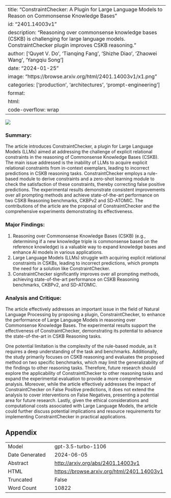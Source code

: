 
---
title: "ConstraintChecker: A Plugin for Large Language Models to Reason on Commonsense Knowledge Bases"
id: "2401.14003v1"
description: "Reasoning over commonsense knowledge bases (CSKB) is challenging for large language models. ConstraintChecker plugin improves CSKB reasoning."
author: ['Quyet V. Do', 'Tianqing Fang', 'Shizhe Diao', 'Zhaowei Wang', 'Yangqiu Song']
date: "2024-01-25"
image: "https://browse.arxiv.org/html/2401.14003v1/x1.png"
categories: ['production', 'architectures', 'prompt-engineering']
format:
  html:
    code-overflow: wrap
---

![](https://browse.arxiv.org/html/2401.14003v1/x1.png)

### **Summary:**
The article introduces ConstraintChecker, a plugin for Large Language Models (LLMs) aimed at addressing the challenge of explicit relational constraints in the reasoning of Commonsense Knowledge Bases (CSKB). The main issue addressed is the inability of LLMs to acquire explicit relational constraints from in-context exemplars, leading to incorrect predictions in CSKB reasoning tasks. ConstraintChecker employs a rule-based module to derive constraints and a zero-shot learning module to check the satisfaction of these constraints, thereby correcting false positive predictions. The experimental results demonstrate consistent improvements over all prompting methods and achieve state-of-the-art performance on two CSKB Reasoning benchmarks, CKBPv2 and SD-ATOMIC. The contributions of the article are the proposal of ConstraintChecker and the comprehensive experiments demonstrating its effectiveness.

### Major Findings:
1. Reasoning over Commonsense Knowledge Bases (CSKB) (e.g., determining if a new knowledge triple is commonsense based on the reference knowledge) is a valuable way to expand knowledge bases and enhance AI models in various applications.
2. Large Language Models (LLMs) struggle with acquiring explicit relational constraints in CSKBs, leading to incorrect predictions, which prompts the need for a solution like ConstraintChecker.
3. ConstraintChecker significantly improves over all prompting methods, achieving state-of-the-art performance on CSKB Reasoning benchmarks, CKBPv2, and SD-ATOMIC.

### Analysis and Critique:
The article effectively addresses an important issue in the field of Natural Language Processing by proposing a plugin, ConstraintChecker, to enhance the performance of Large Language Models in reasoning over Commonsense Knowledge Bases. The experimental results support the effectiveness of ConstraintChecker, demonstrating its potential to advance the state-of-the-art in CSKB Reasoning tasks.

One potential limitation is the complexity of the rule-based module, as it requires a deep understanding of the task and benchmarks. Additionally, the study primarily focuses on CSKB reasoning and evaluates the proposed method on two specific benchmarks, which may limit the generalizability of the findings to other reasoning tasks. Therefore, future research should explore the applicability of ConstraintChecker to other reasoning tasks and expand the experimental evaluation to provide a more comprehensive analysis. Moreover, while the article effectively addresses the impact of ConstraintChecker on False Positive predictions, it does not extend the analysis to cover interventions on False Negatives, presenting a potential area for future research. Lastly, given the ethical considerations and computational costs associated with Large Language Models, the article could further discuss potential implications and resource requirements for implementing ConstraintChecker in practical applications.

## Appendix

|          |          |
|----------|----------|
| Model     | gpt-3.5-turbo-1106       |
| Date Generated     | 2024-06-05       |
| Abstract | [http://arxiv.org/abs/2401.14003v1](http://arxiv.org/abs/2401.14003v1)        |
| HTML     | [https://browse.arxiv.org/html/2401.14003v1](https://browse.arxiv.org/html/2401.14003v1)       |
| Truncated       | False       |
| Word Count       | 10822       |